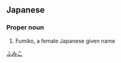 ==Japanese==
{{ja-kanjitab|歩|実|子}}

===Proper noun===
{{ja-pos|proper|ふみこ}}
# Fumiko, a female Japanese given name

[[Category:Japanese female given names|ふみこ]]